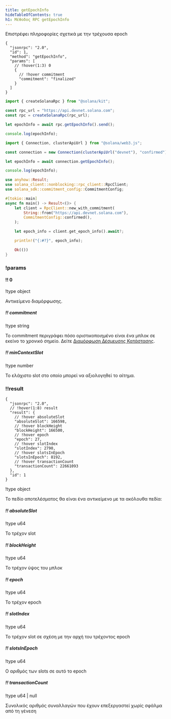 ```yaml
---
title: getEpochInfo
hideTableOfContents: true
h1: Μέθοδος RPC getEpochInfo
---
```


Επιστρέφει πληροφορίες σχετικά με την τρέχουσα epoch

<APIMethod>

```jsonc !!request curl
{
  "jsonrpc": "2.0",
  "id": 1,
  "method": "getEpochInfo",
  "params": [
    // !hover(1:3) 0
    {
      // !hover commitment
      "commitment": "finalized"
    }
  ]
}
```

```ts !!request title="Kit"
import { createSolanaRpc } from "@solana/kit";

const rpc_url = "https://api.devnet.solana.com";
const rpc = createSolanaRpc(rpc_url);

let epochInfo = await rpc.getEpochInfo().send();

console.log(epochInfo);
```

```ts !!request title="web3.js"
import { Connection, clusterApiUrl } from "@solana/web3.js";

const connection = new Connection(clusterApiUrl("devnet"), "confirmed");

let epochInfo = await connection.getEpochInfo();

console.log(epochInfo);
```

```rs !!request title="Rust"
use anyhow::Result;
use solana_client::nonblocking::rpc_client::RpcClient;
use solana_sdk::commitment_config::CommitmentConfig;

#[tokio::main]
async fn main() -> Result<()> {
    let client = RpcClient::new_with_commitment(
        String::from("https://api.devnet.solana.com"),
        CommitmentConfig::confirmed(),
    );

    let epoch_info = client.get_epoch_info().await?;

    println!("{:#?}", epoch_info);

    Ok(())
}
```

### !params

#### !! 0

!type object

Αντικείμενο διαμόρφωσης.

##### !! commitment

!type string

Το commitment περιγράφει πόσο οριστικοποιημένο είναι ένα μπλοκ σε εκείνο το
χρονικό σημείο. Δείτε
[Διαμόρφωση Δέσμευσης Κατάστασης](/docs/rpc#configuring-state-commitment).

##### !! minContextSlot

!type number

Το ελάχιστο slot στο οποίο μπορεί να αξιολογηθεί το αίτημα.

### !!result

```jsonc !response
{
  "jsonrpc": "2.0",
  // !hover(1:8) result
  "result": {
    // !hover absoluteSlot
    "absoluteSlot": 166598,
    // !hover blockHeight
    "blockHeight": 166500,
    // !hover epoch
    "epoch": 27,
    // !hover slotIndex
    "slotIndex": 2790,
    // !hover slotsInEpoch
    "slotsInEpoch": 8192,
    // !hover transactionCount
    "transactionCount": 22661093
  },
  "id": 1
}
```

!type object

Το πεδίο αποτελέσματος θα είναι ένα αντικείμενο με τα ακόλουθα πεδία:

##### !! absoluteSlot

!type u64

Το τρέχον slot

##### !! blockHeight

!type u64

Το τρέχον ύψος του μπλοκ

##### !! epoch

!type u64

Το τρέχον epoch

##### !! slotIndex

!type u64

Το τρέχον slot σε σχέση με την αρχή του τρέχοντος epoch

##### !! slotsInEpoch

!type u64

Ο αριθμός των slots σε αυτό το epoch

##### !! transactionCount

!type u64 | null

Συνολικός αριθμός συναλλαγών που έχουν επεξεργαστεί χωρίς σφάλμα από τη γένεση

</APIMethod>
